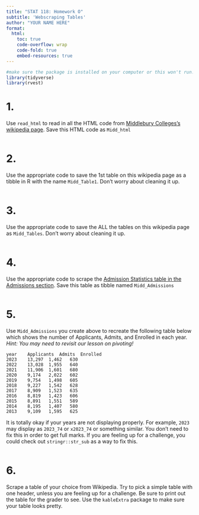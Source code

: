 ```yaml
---
title: "STAT 118: Homework O"
subtitle: 'Webscraping Tables'
author: "YOUR NAME HERE"
format:
  html: 
    toc: true
    code-overflow: wrap
    code-fold: true
    embed-resources: true
---
```


```r
#make sure the package is installed on your computer or this won't run! 
library(tidyverse)
library(rvest)
```

# 1. 
Use `read_html` to read in all the HTML code from [Middlebury Colleges's wikipedia page](https://en.wikipedia.org/wiki/Middlebury_College). Save this HTML code as `Midd_html`

```r

```


# 2. 
Use the appropriate code to save the 1st table on this wikipedia page as a tibble in R with the name `Midd_Table1`. Don't worry about cleaning it up. 

```r

```


# 3. 
Use the appropriate code to save the ALL the tables on this wikipedia page as `Midd_Tables`. Don't worry about cleaning it up. 

```r

```

# 4. 
Use the appropriate code to scrape the [Admission Statistics table in the Admissions section](https://en.wikipedia.org/wiki/Middlebury_College#Admissions). Save this table as tibble named `Midd_Admissions`



```r

```

# 5. 

Use `Midd_Admissions` you create above to recreate the following table below which shows the number of Applicants, Admits, and Enrolled in each year. *Hint: You may need to revisit our lesson on pivoting!* 

	year	Applicants	Admits	Enrolled
	2023	13,297	1,462	630
	2022	13,028	1,955	640
	2021	11,906	1,601	680
	2020	9,174	2,022	602
	2019	9,754	1,498	605
	2018	9,227	1,542	628
	2017	8,909	1,523	635
	2016	8,819	1,423	606
	2015	8,891	1,551	589
	2014	8,195	1,407	580
	2013	9,109	1,595	625
	
It is totally okay if your years are not displaying properly. For example, `2023` may display as `2023_74` or `x2023_74` or something similar. You don't need to fix this in order to get full marks. If you are feeling up for a challenge, you could check out `stringr::str_sub` as a way to fix this.  
	

```r

```

# 6.

Scrape a table of your choice from Wikipedia. Try to pick a simple table with one header, unless you are feeling up for a challenge.  Be sure to print out the table for the grader to see. Use the `kableExtra` package to make sure your table looks pretty. 

```r

```

